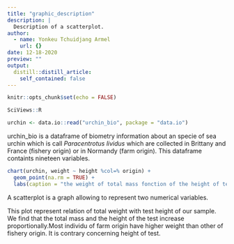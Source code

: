 ```yaml
---
title: "graphic_description"
description: |
  Description of a scatterplot.
author:
  - name: Yonkeu Tchuidjang Armel
    url: {}
date: 12-18-2020
preview: ""
output:
  distill::distill_article:
    self_contained: false
---
```


```r
knitr::opts_chunk$set(echo = FALSE)
```

```r
SciViews::R
```

```r
urchin <- data.io::read("urchin_bio", package = "data.io")
```

urchin_bio is a dataframe of biometry information about an specie of sea urchin which is call *Paracentrotus lividus* which are collected in Brittany and France (fishery origin) or in Normandy (farm origin). This dataframe containts nineteen variables.




```r
chart(urchin, weight ~ height %col=% origin) +
  geom_point(na.rm = TRUE) +
  labs(caption = "the weight of total mass fonction of the height of test")
```

A scatterplot is a graph allowing to represent two numerical variables. 

This plot represent relation of total weight with test height of our sample. We find that the total mass and the height of the test increase proportionally.Most individu of farm origin have higher weight than other of fishery origin. It is  contrary concerning height of test. 

